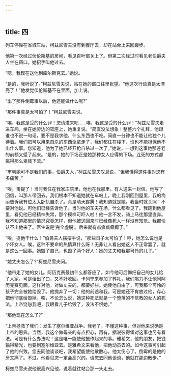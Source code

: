 ```yaml
---
---
---
```

title: 四
---




列车停靠在省城车站，柯兹尼雪夫没有到餐厅去，却在站台上来回踱步。

他第一次经过伏伦斯基的房间，看见百叶窗关上了。但第二次经过时看见老伯爵夫人坐在窗口。她招手叫他过去。

“嗯，我现在送他到库尔斯克去。”她说。

“是的，我听说了。”柯兹尼雪夫说，站在她的窗口往里张望。“他这次行动真是太漂亮了！”他发觉伏伦斯基不在里面，加上说。

“出了那件倒霉事以后，他还能做什么呢?”

“那件事真是太可怕了！”柯兹尼雪夫说。

“唉，我这是受的什么罪！您请进来吧……唉，我这是受的什么罪！”柯兹尼雪夫走进车厢，坐在她旁边的软座上，她重复说。“简直没法想象！整整六个礼拜，他跟谁也不说一句话，要不是我求他，什么东西也不吃。简直一分钟也不能让他独个儿待着。我们把可以用来自杀的东西全拿走了，我们都住在楼下，谁也不能担保他不出什么事。您知道，他为了她已经开枪自杀过一次了。”她说，一想到这事她那苍老的前额又蹙了起来。“是的，她的下场正是她那种女人应得的下场。连死的方式都挑得那么卑贱下流。”

“审判她可不是我们的事，伯爵夫人，”柯兹尼雪夫叹息说，“但我懂得这件事对您有多痛苦。”

“唉，甭提了！当时我住在我家庄院里，他也在我那里。有人送来一封信。他写了回信，叫那人带回去。我们根本不知道她就在车站上。晚上我刚回到屋里，我的梅丽告诉我有位太太卧轨自杀了。真是晴天霹雳！我知道就是她。我当时就关照：不要对他说。可他们已经告诉他了。当时他的车夫在场，什么都看见了。我跑到他屋里，看见他已经精神失常，那个模样可吓人啦！他一言不发，骑上马往那里直奔。我不知道那里的情况究竟怎样，但他被送回来时已经像死人一样没有知觉。我都快认不出他来了。医生说是‘完全虚脱’。后来就有点疯疯癫癫了。”

“唉，提他干什么！”伯爵夫人摆摆手说，“那些日子太可怕了！哼，她怎么说也是个坏女人。唉，这种不要命的热情算什么呀！无非让人看出她这人不正常罢了。就是这么一回事。她毁了自己，也毁了两个好人：她的丈夫和我那可怜的儿子。”

“她丈夫怎么了?”柯兹尼雪夫问。

“他带走了她的女儿。阿历克赛最初什么都答应了。如今他可后悔把自己的女儿给了人家。可是话出了口，又不好收回。卡列宁来参加了葬礼，我们竭力不让他同阿历克赛见面。这样对他，对做丈夫的，都要好些。她使他自由了，可我那个可怜的孩子完全被她给毁了。他抛弃了一切：他的前途和我，可是她还不肯放过他，存心把他彻底给毁掉。咳，不论怎么说，她这种死法就是一个堕落的不信教的女人的死法。上帝饶恕我吧，我眼看儿子给毁了，没法不恨她。”

“那他现在怎么了?”

“上帝拯救了我们：发生了塞尔维亚战争。我老了，不懂这种事，但对他来说确是上帝的恩典。当然，我这个做母亲的有点担心，再有，据说彼得堡对这事也另有看法。可是有什么办法呢！这是唯一能使他振作起来的事。雅希文，他的朋友，把钱输得精光，也要到塞尔维亚去。是雅希文来看他，把他动员去的。如今这事可引起了他的兴致。您去同他谈谈吧，我希望能使他散散心。他太伤心了。倒霉的是他的牙又痛了。不过，他看见您一定会高兴的。请您去同他谈谈，他就在那边散步。”

柯兹尼雪夫说他很高兴见他，说着就往站台那一头走去。